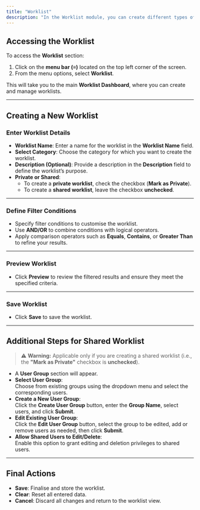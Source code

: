 ```yaml
---
title: "Worklist"
description: "In the Worklist module, you can create different types of worklists: Account Receivable, Coding, Credentialing, Coding Audit, and Facesheet. Each worklist type allows you to organise and streamline your tasks efficiently. Worklists created here will be reflected in their respective modules, ensuring seamless integration and easy access to your work items."
---
```


## Accessing the Worklist

To access the **Worklist** section:

1. Click on the **menu bar (≡)** located on the top left corner of the screen.
2. From the menu options, select **Worklist**.

This will take you to the main **Worklist Dashboard**, where you can create and manage worklists.

---

## Creating a New Worklist

### Enter Worklist Details

- **Worklist Name**: Enter a name for the worklist in the **Worklist Name** field.
- **Select Category**: Choose the category for which you want to create the worklist.
- **Description (Optional)**: Provide a description in the **Description** field to define the worklist’s purpose.
- **Private or Shared**:
  - To create a **private worklist**, check the checkbox (**Mark as Private**).
  - To create a **shared worklist**, leave the checkbox **unchecked**.

---

### Define Filter Conditions

- Specify filter conditions to customise the worklist.
- Use **AND/OR** to combine conditions with logical operators.
- Apply comparison operators such as **Equals**, **Contains**, or **Greater Than** to refine your results.

---

### Preview Worklist

- Click **Preview** to review the filtered results and ensure they meet the specified criteria.

---

### Save Worklist

- Click **Save** to save the worklist.

---

## Additional Steps for Shared Worklist

> ⚠️ **Warning:** Applicable only if you are creating a shared worklist (i.e., the **"Mark as Private"** checkbox is **unchecked**).

- A **User Group** section will appear.
- **Select User Group**:\
  Choose from existing groups using the dropdown menu and select the corresponding users.
- **Create a New User Group**:\
  Click the **Create User Group** button, enter the **Group Name**, select users, and click **Submit**.
- **Edit Existing User Group**:\
  Click the **Edit User Group** button, select the group to be edited, add or remove users as needed, then click **Submit**.
- **Allow Shared Users to Edit/Delete**:\
  Enable this option to grant editing and deletion privileges to shared users.

---

## Final Actions

- **Save**: Finalise and store the worklist.
- **Clear**: Reset all entered data.
- **Cancel**: Discard all changes and return to the worklist view.